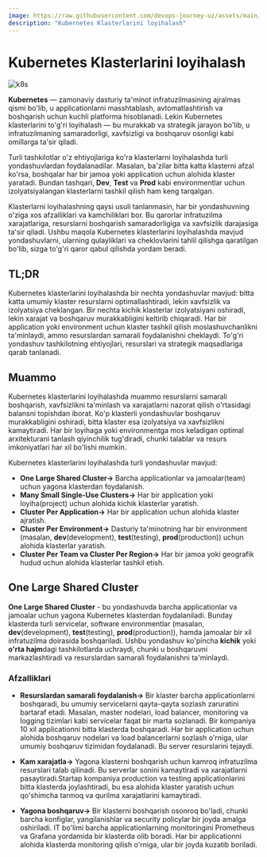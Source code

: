 ```yaml
---
image: https://raw.githubusercontent.com/devops-journey-uz/assets/main/images/tutorials/k8s/k8s-klasterlarni-loyihalash/banner.png
description: "Kubernetes Klasterlarini loyihalash"
---
```



# Kubernetes Klasterlarini loyihalash

![k8s](https://raw.githubusercontent.com/devops-journey-uz/assets/main/images/tutorials/k8s/k8s-klasterlarni-loyihalash/banner.png)

**Kubernetes** — zamonaviy dasturiy ta'minot infratuzilmasining ajralmas qismi bo'lib, u applicationlarni masshtablash, avtomatlashtirish va boshqarish uchun kuchli platforma hisoblanadi. Lekin Kubernetes klasterlarini to'g'ri loyihalash — bu murakkab va strategik jarayon bo'lib, u infratuzilmaning samaradorligi, xavfsizligi va boshqaruv osonligi kabi omillarga ta'sir qiladi.

Turli tashkilotlar o'z ehtiyojlariga ko'ra klasterlarni loyihalashda turli yondashuvlardan foydalanadilar. Masalan, ba'zilar bitta katta klasterni afzal ko'rsa, boshqalar har bir jamoa yoki application uchun alohida klaster yaratadi. Bundan tashqari, **Dev**, **Test** va **Prod** kabi environmentlar uchun izolyatsiyalangan klasterlarni tashkil qilish ham keng tarqalgan.

Klasterlarni loyihalashning qaysi usuli tanlanmasin, har bir yondashuvning o'ziga xos afzalliklari va kamchiliklari bor. Bu qarorlar infratuzilma xarajatlariga, resurslarni boshqarish samaradorligiga va xavfsizlik darajasiga ta'sir qiladi. Ushbu maqola Kubernetes klasterlarini loyihalashda mavjud yondashuvlarni, ularning qulayliklari va cheklovlarini tahlil qilishga qaratilgan bo'lib, sizga to'g'ri qaror qabul qilishda yordam beradi.

## TL;DR
Kubernetes klasterlarini loyihalashda bir nechta yondashuvlar mavjud: bitta katta umumiy klaster resurslarni optimallashtiradi, lekin xavfsizlik va izolyatsiya cheklangan. Bir nechta kichik klasterlar izolyatsiyani oshiradi, lekin xarajat va boshqaruv murakkabligini keltirib chiqaradi. Har bir application yoki environment uchun klaster tashkil qilish moslashuvchanlikni ta'minlaydi, ammo resurslardan samarali foydalanishni cheklaydi. To'g'ri yondashuv tashkilotning ehtiyojlari, resurslari va strategik maqsadlariga qarab tanlanadi.

## Muammo
Kubernetes klasterlarini loyihalashda muammo resurslarni samarali boshqarish, xavfsizlikni ta'minlash va xarajatlarni nazorat qilish o'rtasidagi balansni topishdan iborat. Ko'p klasterli yondashuvlar boshqaruv murakkabligini oshiradi, bitta klaster esa izolyatsiya va xavfsizlikni kamaytiradi. Har bir loyihaga yoki environmentga mos keladigan optimal arxitekturani tanlash qiyinchilik tug'diradi, chunki talablar va resurs imkoniyatlari har xil bo'lishi mumkin.

Kubernetes klasterlarini loyihalashda turli yondashuvlar mavjud:

* **One Large Shared Cluster->** Barcha applicationlar va jamoalar(team) uchun yagona klasterdan foydalanish.
* **Many Small Single-Use Clusters->** Har bir application yoki loyiha(project) uchun alohida kichik klasterlar yaratish.
* **Cluster Per Application->** Har bir application uchun alohida klaster ajratish.
* **Cluster Per Environment->** Dasturiy ta'minotning har bir environment (masalan, **dev**(development), **test**(testing), **prod**(production)) uchun alohida klasterlar yaratish.
* **Cluster Per Team va Cluster Per Region->** Har bir jamoa yoki geografik hudud uchun alohida klasterlar tashkil etish.

## One Large Shared Cluster

**One Large Shared Cluster** - bu yondashuvda barcha applicationlar va jamoalar uchun yagona Kubernetes klasterdan foydalaniladi. Bunday klasterda turli servicelar, software environmentlar (masalan, **dev**(development), **test**(testing), **prod**(production)), hamda jamoalar bir xil infratuzilma doirasida boshqariladi. Ushbu yondashuv ko'pincha **kichik** yoki **o'rta hajm**dagi tashkilotlarda uchraydi, chunki u boshqaruvni markazlashtiradi va resurslardan samarali foydalanishni ta'minlaydi.

### Afzalliklari

* **Resurslardan samarali foydalanish->** Bir klaster barcha applicationlarni boshqaradi, bu umumiy servicelarni qayta-qayta sozlash zaruratini bartaraf etadi. Masalan, master nodelari, load balancer, monitoring va logging tizimlari kabi servicelar faqat bir marta sozlanadi. Bir kompaniya 10 xil applicationni bitta klasterda boshqaradi. Har bir application uchun alohida boshqaruv nodelari va load balancerlarni sozlash o'rniga, ular umumiy boshqaruv tizimidan foydalanadi. Bu server resurslarini tejaydi.

* **Kam xarajatla->** Yagona klasterni boshqarish uchun kamroq infratuzilma resurslari talab qilinadi. Bu serverlar sonini kamaytiradi va xarajatlarni pasaytiradi.Startap kompaniya production va testing applicationlarini bitta klasterda joylashtiradi, bu esa alohida klaster yaratish uchun qo'shimcha tarmoq va qurilma xarajatlarini kamaytiradi.

* **Yagona boshqaruv->** Bir klasterni boshqarish osonroq bo'ladi, chunki barcha konfiglar, yangilanishlar va security policylar bir joyda amalga oshiriladi. IT bo'limi barcha applicationlarning monitoringini Prometheus va Grafana yordamida bir klasterda olib boradi. Har bir applicationni alohida klasterda monitoring qilish o'rniga, ular bir joyda kuzatib boriladi.